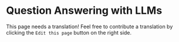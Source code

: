 # Question Answering with LLMs

This page needs a translation! Feel free to contribute a translation by clicking the `Edit this page` button on the right side.
